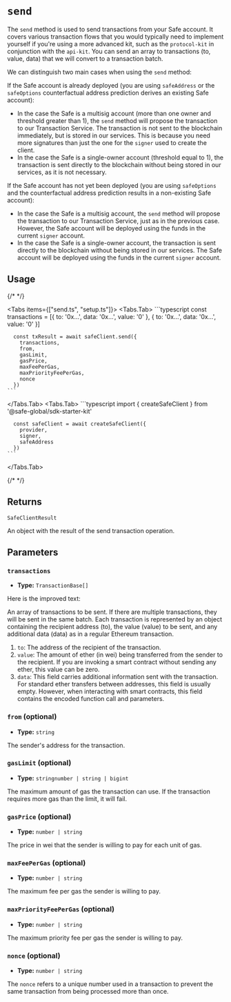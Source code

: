 
# `send`

The `send` method is used to send transactions from your Safe account. It covers various transaction flows that you would typically need to implement yourself if you're using a more advanced kit, such as the `protocol-kit` in conjunction with the `api-kit`. You can send an array to transactions (to, value, data) that we will convert to a transaction batch.

We can distinguish two main cases when using the `send` method:

If the Safe account is already deployed (you are using `safeAddress` or the `safeOptions` counterfactual address prediction derives an existing Safe account):

  - In the case the Safe is a multisig account (more than one owner and threshold greater than 1), the `send` method will propose the transaction to our Transaction Service. The transaction is not sent to the blockchain immediately, but is stored in our services. This is because you need more signatures than just the one for the `signer` used to create the client.
  - In the case the Safe is a single-owner account (threshold equal to 1), the transaction is sent directly to the blockchain without being stored in our services, as it is not necessary.

If the Safe account has not yet been deployed (you are using `safeOptions` and the counterfactual address prediction results in a non-existing Safe account):

  - In the case the Safe is a multisig account, the `send` method will propose the transaction to our Transaction Service, just as in the previous case. However, the Safe account will be deployed using the funds in the current `signer` account.
  - In the case the Safe is a single-owner account, the transaction is sent directly to the blockchain without being stored in our services. The Safe account will be deployed using the funds in the current `signer` account.

## Usage

{/* <!-- vale off --> */}

<Tabs items={["send.ts", "setup.ts"]}>
  <Tabs.Tab>
    ```typescript 
      const transactions = [{
        to: '0x...',
        data: '0x...',
        value: '0'
      }, {
        to: '0x...',
        data: '0x...',
        value: '0'
      }]

      const txResult = await safeClient.send({
        transactions,
        from,
        gasLimit,
        gasPrice,
        maxFeePerGas,
        maxPriorityFeePerGas,
        nonce
      })
    ```

  </Tabs.Tab>
  <Tabs.Tab>
    ```typescript 
      import { createSafeClient } from '@safe-global/sdk-starter-kit'

      const safeClient = await createSafeClient({
        provider,  
        signer,
        safeAddress
      })
    ```
  </Tabs.Tab>
</Tabs>

{/* <!-- vale on --> */}

## Returns

`SafeClientResult`

An object with the result of the send transaction operation.

## Parameters

### `transactions`

- **Type:** `TransactionBase[]`

Here is the improved text:

An array of transactions to be sent. If there are multiple transactions, they will be sent in the same batch. Each transaction is represented by an object containing the recipient address (to), the value (value) to be sent, and any additional data (data) as in a regular Ethereum transaction.

  1.	`to`: The address of the recipient of the transaction.
  2.	`value`: The amount of ether (in wei) being transferred from the sender to the recipient. If you are invoking a smart contract without sending any ether, this value can be zero.
  3.	`data`: This field carries additional information sent with the transaction. For standard ether transfers between addresses, this field is usually empty. However, when interacting with smart contracts, this field contains the encoded function call and parameters.

### `from` (optional)

- **Type:** `string`

The sender's address for the transaction.

### `gasLimit` (optional)

- **Type:** `stringnumber | string | bigint`

The maximum amount of gas the transaction can use. If the transaction requires more gas than the limit, it will fail.

### `gasPrice` (optional)

- **Type:** `number | string`

The price in wei that the sender is willing to pay for each unit of gas.

### `maxFeePerGas` (optional)

- **Type:** `number | string`

The maximum fee per gas the sender is willing to pay.

### `maxPriorityFeePerGas` (optional)

- **Type:** `number | string`

The maximum priority fee per gas the sender is willing to pay.

### `nonce` (optional)

- **Type:** `number | string`

The `nonce` refers to a unique number used in a transaction to prevent the same transaction from being processed more than once.

